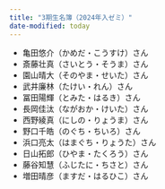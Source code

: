 ```yaml
---
title: "3期生名簿（2024年入ゼミ）"
date-modified: today
---
```


* 亀田悠介（かめだ・こうすけ）さん
* 斎藤壮真（さいとう・そうま）さん
* 園山晴大（そのやま・せいた）さん
* 武井廉林（たけい・れん）さん
* 冨田陽輝（とみた・はるき）さん
* 長岡佳汰（ながおか・けいた）さん
* 西野綾真（にしの・りょうま）さん
* 野口千皓（のぐち・ちいろ）さん
* 浜口亮太（はまぐち・りょうた）さん
* 日山拓郎（ひやま・たくろう）さん
* 藤谷知慧（ふじたに・ちさと）さん
* 増田晴彦（ますだ・はるひこ）さん
